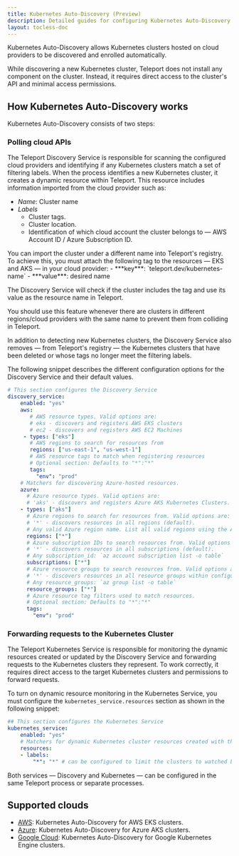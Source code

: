 ```yaml
---
title: Kubernetes Auto-Discovery (Preview)
description: Detailed guides for configuring Kubernetes Auto-Discovery.
layout: tocless-doc
---
```


Kubernetes Auto-Discovery allows Kubernetes clusters 
hosted on cloud providers to be discovered and enrolled automatically. 

While discovering a new Kubernetes cluster, Teleport does not install any component 
on the cluster. Instead, it requires direct access to the cluster's API and minimal access permissions.

## How Kubernetes Auto-Discovery works

Kubernetes Auto-Discovery consists of two steps:

### Polling cloud APIs

The Teleport Discovery Service is responsible for scanning the configured cloud 
providers and identifying if any Kubernetes clusters match a set of filtering labels. 
When the process identifies a new Kubernetes cluster, it creates a dynamic 
resource within Teleport. This resource includes information imported from the 
cloud provider such as:

- *Name*: Cluster name 
- *Labels*
  - Cluster tags.
  - Cluster location.
  - Identification of which cloud account the cluster belongs to — AWS Account ID / Azure Subscription ID.

<Notice type="tip">
You can import the cluster under a different name into Teleport's registry. 
To achieve this, you must attach the following tag to the resources — EKS and AKS — in your cloud provider:
 - ***key***: `teleport.dev/kubernetes-name` 
 - ***value***: desired name 

The Discovery Service will check if the cluster includes the tag and use its value 
as the resource name in Teleport.

You should use this feature whenever there are clusters in different regions/cloud providers 
with the same name to prevent them from colliding in Teleport.

</Notice>

In addition to detecting new Kubernetes clusters, the Discovery Service also removes 
— from Teleport's registry — the Kubernetes clusters that have been deleted or whose tags 
no longer meet the filtering labels.

The following snippet describes the different configuration options for the Discovery Service 
and their default values.

```yaml
# This section configures the Discovery Service
discovery_service:
    enabled: "yes"
    aws:
       # AWS resource types. Valid options are:
       # eks - discovers and registers AWS EKS clusters
       # ec2 - discovers and registers AWS EC2 Machines
     - types: ["eks"]
       # AWS regions to search for resources from
       regions: ["us-east-1", "us-west-1"]
       # AWS resource tags to match when registering resources
       # Optional section: Defaults to "*":"*"
       tags:
         "env": "prod"
    # Matchers for discovering Azure-hosted resources.
    azure:
      # Azure resource types. Valid options are:
      # 'aks' - discovers and registers Azure AKS Kubernetes Clusters.
    - types: ["aks"]
      # Azure regions to search for resources from. Valid options are:
      # '*' - discovers resources in all regions (default).
      # Any valid Azure region name. List all valid regions using the Azure "az" cli: `az account list-locations -o table`
      regions: ["*"]
      # Azure subscription IDs to search resources from. Valid options are:
      # '*' - discovers resources in all subscriptions (default).
      # Any subscription_id: `az account subscription list -o table`
      subscriptions: ["*"]
      # Azure resource groups to search resources from. Valid options are:
      # '*' - discovers resources in all resource groups within configured subscription(s) (default).
      # Any resource_groups: `az group list -o table`
      resource_groups: ["*"]
      # Azure resource tag filters used to match resources.
      # Optional section: Defaults to "*":"*"
      tags:
        "env": "prod"
```

### Forwarding requests to the Kubernetes Cluster

The Teleport Kubernetes Service is responsible for monitoring the dynamic resources created or 
updated by the Discovery Service and forwarding requests to the Kubernetes clusters they represent.
To work correctly, it requires direct access to the target Kubernetes clusters and 
permissions to forward requests.

To turn on dynamic resource monitoring in the Kubernetes Service, you must configure 
the `kubernetes_service.resources` section as shown in the following snippet:

```yaml
## This section configures the Kubernetes Service
kubernetes_service:
    enabled: "yes"
    # Matchers for dynamic Kubernetes cluster resources created with the "tctl create" command or by Kubernetes auto-discovery.
    resources:
    - labels:
        "*": "*" # can be configured to limit the clusters to watched by this service.
```

Both services — Discovery and Kubernetes — can be configured in the same 
Teleport process or separate processes. 

## Supported clouds

- [AWS](./discovery/aws.mdx): Kubernetes Auto-Discovery for AWS EKS clusters.
- [Azure](./discovery/azure.mdx): Kubernetes Auto-Discovery for Azure AKS clusters.
- [Google Cloud](./discovery/google-cloud.mdx): Kubernetes Auto-Discovery for
  Google Kubernetes Engine clusters.

